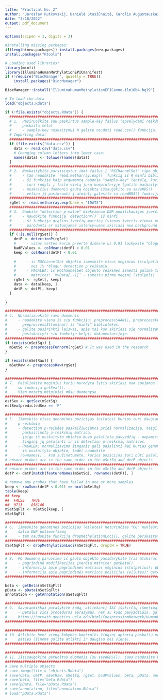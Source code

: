 ```yaml
---
title: "Practical No. 2"
author: "Jaroslav Rutkovskij, Danielė Stasiūnaitė, Karolis Augustauskas (JDK)"
date: "3/18/2022"
output: pdf_document
---
```

```r
options(scipen = 1, digits = 3)

#Installing missing packages:
if(length(new.packages)) install.packages(new.packages)
install.packages("Rtools")

# Loading used libraries:
library(minfi)
library(IlluminaHumanMethylationEPICmanifest)
if (!require("BiocManager", quietly = TRUE))
    install.packages("BiocManager")

BiocManager::install("IlluminaHumanMethylationEPICanno.ilm10b4.hg19")
```

```r
# To load the data
load("objects.Rdata")
```

```r
if (!file.exists("objects.Rdata")) {
  ################################################################################################
  # 1.  Pasiruoškite sau paskirtus sample-key failus (apvalydami reikšmes, panašiai kaip aptarėme
  #     paskaitų metu)
  #     - sample-key nuskaitymui R galite naudoti read.csv() funkciją.
  # Importing data:
  ################################################################################################
  if (file.exists("data.csv")) {
    data <- read.csv("data.csv")
    # Changing column letters into lower case:
    names(data) <- tolower(names(data))
  }
  ################################################################################################
  # 2.  Nuskaitykite parsisiųstus idat failus į "RGChannelSet" tipo objektą
  #     - tam naudokite `read.metharray.exp()` funkcią iš R minfi bibliotekos
  #     - ši funkcija kaip argumentą naudoja "sample-key" lentelę, kurioje stulpelis Basename
  #       turi rodyti į failo vietą jūsų kompiuteryje (galite paskaityti šios funkcijos help()).
  #     - nuskaičius duomenis gautą objektą išsaugokite su saveRDS()
  #     - vėliau jį pasikrauti į atmintį galėsite su readRDS() funkcija
  ################################################################################################
  rgSet <- read.metharray.exp(base = "IDATS")
  ################################################################################################
  # 3.  Gaukite "detection p-value" kiekvienam DNR modifikacijos įverčiui
  #     - naudokite funkciją `detectionP()` iš minfi
  #     - ši funkcija grąžins įverčių matricą (vienas ivertis vienai modifikacijos reiksmei)
  #       parodanti ar matuojamas intensyvumas skiriasi nuo background
  ################################################################################################
  if (!is.null(rgSet)) {
    detP <- detectionP(rgSet)
    #     - visas vertes kuriu p-verte didesne uz 0.01 laikykite "blogomis"
    badPValues <- colMeans(detP) > 0.01
    keep <- colMeans(detP) < 0.01
    
    #     - is RGChannelSet objekto ismeskite visus meginius (stulpelius) kurie turi daugiau
    #       nei 1% "blogu" detection p reiksmiu.
    #     - PAGALBA: is RGChannelSet objekto reiksmes ismesti galima taip, kaip ir is
    #       matricos: `myData[,-1]` - ismestu pirma megini (stulpeli)
    rgSet <- rgSet[, keep]
    data <- data[keep, ]
    detP <- detP[, keep]
  }
  
}
```

```r
####################################################################################################
# 4.  Normalizuokite savo duomenis
#     - naudokite viena is siu funkciju: preprocessSWAN(), preprocessFunnorm() or
#       preproccessIllumina() is "minfi" bibliotekos.
#     - galite pasirinkti laisvai, apie tai kuo skiriasi sie normalizavimo budai galite
#       pasiskaityti siu funkciju help() dokumentacijoje.
####################################################################################################
if (exists(mSetSq)) {
  mSetSq <- preprocessFunnorm(rgSet) # It was used in the research
}

if (exists(mSetRaw)) {
  mSetRaw <- preprocessRaw(rgSet)
}

####################################################################################################
# 7.  Pašalinkite meginius kuriu nurodyta lytis skiriasi nuo spejamos lyties (spejimus galite gauti
#     su funkcija getSex()).
#     Vien moterų mėtginiai mūsų duomenyse
####################################################################################################
estSex <- getSex(mSetSq)
estSex$predictedSex == 'F'

####################################################################################################
# 5.  Išmeskite visas genomines pozicijas (eilutes) kurios turi daugiau nei 1% "blogų" detection
#     p reikšmių
#     - detection p-reikėes paskaičiuojamos prieš normalizaciją, taigi naudokite prieš tai
#       paskaičiuotą p-reiksmių matricą.
#     - jeigu iš nuskaityto objekto buvo pašalinta pavyzdžių - nepamirškite prieš atliekant šį
#       žingsnį jų pašalinti ir iš detection p-reiksmių matricos.
#     - PAGALBA: normalizavimo žingsnis gali pašalinti kai kurias genomines pozicijas (eilutes)
#       iš nuskaityto objekto, todėl naudokite
#     `rownames()`, kad sužinotumėte, kurios pozicijos turi būti pašalintos.
# ensure probes are in the same order in the mSetSq and detP objects
####################################################################################################
# ensure probes are in the same order in the mSetSq and detP objects
detP <- detP[match(featureNames(mSetSq), rownames(detP)), ]

# remove any probes that have failed in one or more samples
keep <- rowSums(detP < 0.01) == ncol(mSetSq)
table(keep)
## keep
##  FALSE   TRUE
##  9713    856146
mSetSqFlt <- mSetSq[keep, ]
mSetSqFlt

####################################################################################################
# 6.  Išmeskite genomines pozicijas (eilutes) neturinčias "CG" nukleotidų poros (CH) arba esančias
#     šalia DNR polimorfizmų
#     - tam naudokite funkciją dropMethylationLoci(), galite perskaityti jos help().
####################################################################################################
mSetSqFlt <- dropMethylationLoci(mSetSqFlt, dropCH = TRUE)

####################################################################################################
# 8.  Po duomenų paruošimo iš gauto objekto pasidarykite tris atskirus objektus:
#     - pagrindinė modifikacijos įverčių matrica: getBeta()
#     - informacija apie pagrindinės matricos mėginius (stulpelius): pData()
#     - informacija apie pagrindinės matricos pozicijas (eilutes): getAnnotation()
####################################################################################################

beta <- getBeta(mSetSqFlt)
pData <- pData(mSetSqFlt)
annotation <- getAnnotation(mSetSqFlt)

####################################################################################################
# 9.  Savarankiškai parašykite kodą, atliekantį IAC išskirčių išmetimą.
#     - Detalus sios proceduros aprasymas, net su kodo pavyzdziais, gali buti rastas cia:
#     https://horvath.genetics.ucla.edu/html/CoexpressionNetwork/HumanBrainTranscriptome/Identification%20and%20Removal%20of%20Outlier%20Samples.pdf)
####################################################################################################

####################################################################################################
# 10. Atlikite bent vieną kokybės kontrolės žingsnį aptartą paskaitų metu, arba susigalvotą savo
#     paties (žinoma galite atlikti ir daugiau nei vieną).
####################################################################################################

####################################################################################################
# 11. Išsisaugokite paruoštus duomenis (su saveRDS()), juos naudosite kitose užduotyse
####################################################################################################
# Save multiple objects
# save.image(file = "objects.Rdata")
# save(data, detP, mSetRaw, mSetSq, rgSet, badPValues, beta, pData, annotation, keep, file="objects.Rdata")
# save(beta, file="beta.Rdata")
# save(pData, file="pData.Rdata")
# save(annotation, file="annotation.Rdata")
# load("pData.Rdata")
```
